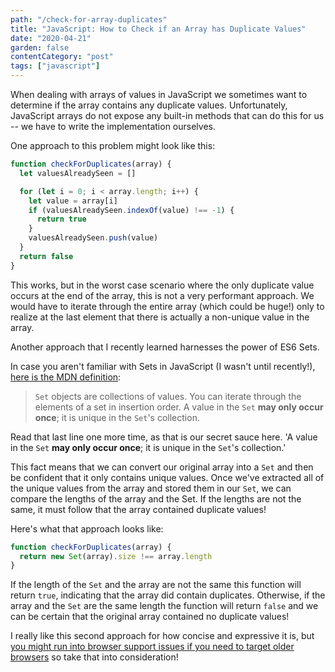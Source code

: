 ```yaml
---
path: "/check-for-array-duplicates"
title: "JavaScript: How to Check if an Array has Duplicate Values"
date: "2020-04-21"
garden: false
contentCategory: "post"
tags: ["javascript"]
---
```


When dealing with arrays of values in JavaScript we sometimes want to determine if the array contains any duplicate values. Unfortunately, JavaScript arrays do not expose any built-in methods that can do this for us -- we have to write the implementation ourselves.

One approach to this problem might look like this:

```javascript
function checkForDuplicates(array) {
  let valuesAlreadySeen = []

  for (let i = 0; i < array.length; i++) {
    let value = array[i]
    if (valuesAlreadySeen.indexOf(value) !== -1) {
      return true
    }
    valuesAlreadySeen.push(value)
  }
  return false
}
```

This works, but in the worst case scenario where the only duplicate value occurs at the end of the array, this is not a very performant approach. We would have to iterate through the entire array (which could be huge!) only to realize at the last element that there is actually a non-unique value in the array.

Another approach that I recently learned harnesses the power of ES6 Sets.

In case you aren't familiar with Sets in JavaScript (I wasn't until recently!), [here is the MDN definition](https://developer.mozilla.org/en-US/docs/Web/JavaScript/Reference/Global_Objects/Set):

> `Set` objects are collections of values. You can iterate through the elements of a set in insertion order. A value in the `Set` **may only occur once**;
> it is unique in the `Set`'s collection.

Read that last line one more time, as that is our secret sauce here. 'A value in the `Set` **may only occur once**; it is unique in the `Set`'s collection.'

This fact means that we can convert our original array into a `Set` and then be confident that it only contains unique values. Once we've extracted all of the unique values from the array and stored them in our `Set`, we can compare the lengths of the array and the Set. If the lengths are not the same, it must follow that the array contained duplicate values!

Here's what that approach looks like:

```javascript
function checkForDuplicates(array) {
  return new Set(array).size !== array.length
}
```

If the length of the `Set` and the array are not the same this function will return `true`, indicating that the array did contain duplicates. Otherwise, if the array and the `Set` are the same length the function will return `false` and we can be certain that the original array contained no duplicate values!

I really like this second approach for how concise and expressive it is, but [you might run into browser support issues if you need to target older browsers](https://caniuse.com/#feat=mdn-javascript_builtins_set_set_null_allowed) so take that into consideration!
